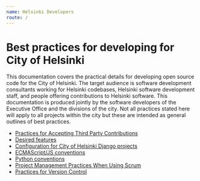 ```yaml
---
name: Helsinki Developers
route: /
---
```


# Best practices for developing for City of Helsinki

This documentation covers the practical details for developing open source code for the City of Helsinki. The target audience is software development consultants working for Helsinki codebases, Helsinki software development staff, and people offering contributions to Helsinki software. This documentation is produced jointly by the software developers of the Executive Office and the divisions of the city. Not all practices stated here will apply to all projects within the city but these are intended as general outlines of best practices.

- [Practices for Accepting Third Party Contributions](/accepting-contributions.md)
- [Desired features](/dependency-tracking.md)
- [Configuration for City of Helsinki Django projects](/django-configuration.md)
- [ECMAScript/JS conventions](/es.md)
- [Python conventions](/python.md)
- [Project Management Practices When Using Scrum](/scrum-project-management.md)
- [Practices for Version Control](/version-control.md)
